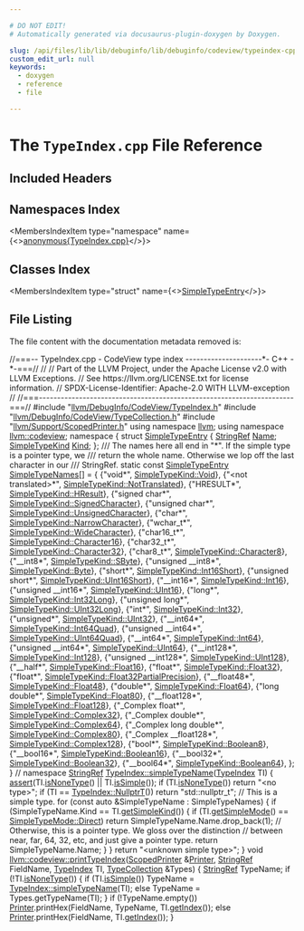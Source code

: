```yaml
---

# DO NOT EDIT!
# Automatically generated via docusaurus-plugin-doxygen by Doxygen.

slug: /api/files/lib/lib/debuginfo/lib/debuginfo/codeview/typeindex-cpp
custom_edit_url: null
keywords:
  - doxygen
  - reference
  - file

---
```





# The `TypeIndex.cpp` File Reference

<DoxygenPage pluginConfig={pluginConfig}>



## Included Headers

<IncludesList>
<IncludesListItem
  filePath="llvm/DebugInfo/CodeView/TypeIndex.h"
  permalink="/docs/api/files/include/include/llvm/include/llvm/debuginfo/include/llvm/debuginfo/codeview/typeindex-h"
  isLocal="true" />
<IncludesListItem
  filePath="llvm/DebugInfo/CodeView/TypeCollection.h"
  permalink="/docs/api/files/include/include/llvm/include/llvm/debuginfo/include/llvm/debuginfo/codeview/typecollection-h"
  isLocal="true" />
<IncludesListItem
  filePath="llvm/Support/ScopedPrinter.h"
  permalink="/docs/api/files/include/include/llvm/include/llvm/support/scopedprinter-h"
  isLocal="true" />
</IncludesList>

## Namespaces Index

<MembersIndex>

<MembersIndexItem
  type="namespace"
  name={<><a href="/docs/api/namespaces/anonymous-typeindex-cpp-">anonymous&#123;TypeIndex.cpp&#125;</a></>}>
</MembersIndexItem>

</MembersIndex>

## Classes Index

<MembersIndex>

<MembersIndexItem
  type="struct"
  name={<><a href="/docs/api/structs/anonymous-namespace-typeindex-cpp-/simpletypeentry">SimpleTypeEntry</a></>}>
</MembersIndexItem>

</MembersIndex>


## File Listing

The file content with the documentation metadata removed is:

<ProgramListing>

<Link id="l00001" /><CodeLine lineNumber="1"><Highlight kind="comment">//===-- TypeIndex.cpp - CodeView type index ---------------------&#42;- C++ -&#42;-===//</Highlight><Highlight kind="normal"></Highlight></CodeLine>
<Link id="l00002" /><CodeLine lineNumber="2"><Highlight kind="normal"></Highlight><Highlight kind="comment">//</Highlight><Highlight kind="normal"></Highlight></CodeLine>
<Link id="l00003" /><CodeLine lineNumber="3"><Highlight kind="normal"></Highlight><Highlight kind="comment">// Part of the LLVM Project, under the Apache License v2.0 with LLVM Exceptions.</Highlight><Highlight kind="normal"></Highlight></CodeLine>
<Link id="l00004" /><CodeLine lineNumber="4"><Highlight kind="normal"></Highlight><Highlight kind="comment">// See https://llvm.org/LICENSE.txt for license information.</Highlight><Highlight kind="normal"></Highlight></CodeLine>
<Link id="l00005" /><CodeLine lineNumber="5"><Highlight kind="normal"></Highlight><Highlight kind="comment">// SPDX-License-Identifier: Apache-2.0 WITH LLVM-exception</Highlight><Highlight kind="normal"></Highlight></CodeLine>
<Link id="l00006" /><CodeLine lineNumber="6"><Highlight kind="normal"></Highlight><Highlight kind="comment">//</Highlight><Highlight kind="normal"></Highlight></CodeLine>
<Link id="l00007" /><CodeLine lineNumber="7"><Highlight kind="normal"></Highlight><Highlight kind="comment">//===----------------------------------------------------------------------===//</Highlight><Highlight kind="normal"></Highlight></CodeLine>
<Link id="l00008" /><CodeLine lineNumber="8"><Highlight kind="normal"></Highlight></CodeLine>
<Link id="l00009" /><CodeLine lineNumber="9"><Highlight kind="normal"></Highlight><Highlight kind="preprocessor">#include &quot;<a href="/docs/api/files/include/include/llvm/include/llvm/debuginfo/include/llvm/debuginfo/codeview/typeindex-h">llvm/DebugInfo/CodeView/TypeIndex.h</a>&quot;</Highlight><Highlight kind="normal"></Highlight></CodeLine>
<Link id="l00010" /><CodeLine lineNumber="10"><Highlight kind="normal"></Highlight></CodeLine>
<Link id="l00011" /><CodeLine lineNumber="11"><Highlight kind="normal"></Highlight><Highlight kind="preprocessor">#include &quot;<a href="/docs/api/files/include/include/llvm/include/llvm/debuginfo/include/llvm/debuginfo/codeview/typecollection-h">llvm/DebugInfo/CodeView/TypeCollection.h</a>&quot;</Highlight><Highlight kind="normal"></Highlight></CodeLine>
<Link id="l00012" /><CodeLine lineNumber="12"><Highlight kind="normal"></Highlight><Highlight kind="preprocessor">#include &quot;<a href="/docs/api/files/include/include/llvm/include/llvm/support/scopedprinter-h">llvm/Support/ScopedPrinter.h</a>&quot;</Highlight><Highlight kind="normal"></Highlight></CodeLine>
<Link id="l00013" /><CodeLine lineNumber="13"><Highlight kind="normal"></Highlight></CodeLine>
<Link id="l00014" /><CodeLine lineNumber="14"><Highlight kind="normal"></Highlight><Highlight kind="keyword">using namespace </Highlight><Highlight kind="normal"><a href="/docs/api/namespaces/llvm">llvm</a>;</Highlight></CodeLine>
<Link id="l00015" /><CodeLine lineNumber="15"><Highlight kind="normal"></Highlight><Highlight kind="keyword">using namespace </Highlight><Highlight kind="normal"><a href="/docs/api/namespaces/llvm/codeview">llvm::codeview</a>;</Highlight></CodeLine>
<Link id="l00016" /><CodeLine lineNumber="16"><Highlight kind="normal"></Highlight></CodeLine>
<Link id="l00017" /><CodeLine lineNumber="17" lineLink="/docs/api/namespaces/anonymous-typeindex-cpp-"><Highlight kind="normal"></Highlight><Highlight kind="keyword">namespace </Highlight><Highlight kind="normal">&#123;</Highlight></CodeLine>
<Link id="l00018" /><CodeLine lineNumber="18" lineLink="/docs/api/structs/anonymous-namespace-typeindex-cpp-/simpletypeentry"><Highlight kind="normal"></Highlight><Highlight kind="keyword">struct </Highlight><Highlight kind="normal"><a href="/docs/api/structs/anonymous-namespace-typeindex-cpp-/simpletypeentry">SimpleTypeEntry</a> &#123;</Highlight></CodeLine>
<Link id="l00019" /><CodeLine lineNumber="19" lineLink="/docs/api/structs/anonymous-namespace-typeindex-cpp-/simpletypeentry/#a2a89dd998f8faf4c26f6b8ab7bc9124a"><Highlight kind="normal">  <a href="/docs/api/classes/llvm/stringref">StringRef</a> <a href="/docs/api/structs/anonymous-namespace-typeindex-cpp-/simpletypeentry/#a2a89dd998f8faf4c26f6b8ab7bc9124a">Name</a>;</Highlight></CodeLine>
<Link id="l00020" /><CodeLine lineNumber="20" lineLink="/docs/api/structs/anonymous-namespace-typeindex-cpp-/simpletypeentry/#a5a90d32c9c9c34c33d5276924ae0d55b"><Highlight kind="normal">  <a href="/docs/api/namespaces/llvm/codeview/#a9cf141c9194799e2fa2d92de4c6e8ff0">SimpleTypeKind</a> <a href="/docs/api/structs/anonymous-namespace-typeindex-cpp-/simpletypeentry/#a5a90d32c9c9c34c33d5276924ae0d55b">Kind</a>;</Highlight></CodeLine>
<Link id="l00021" /><CodeLine lineNumber="21"><Highlight kind="normal">&#125;;</Highlight></CodeLine>
<Link id="l00022" /><CodeLine lineNumber="22"><Highlight kind="normal"></Highlight><Highlight kind="comment"></Highlight></CodeLine>
<Link id="l00023" /><CodeLine lineNumber="23"><Highlight kind="comment">/// The names here all end in &quot;&#42;&quot;. If the simple type is a pointer type, we</Highlight></CodeLine>
<Link id="l00024" /><CodeLine lineNumber="24"><Highlight kind="comment">/// return the whole name. Otherwise we lop off the last character in our</Highlight></CodeLine>
<Link id="l00025" /><CodeLine lineNumber="25"><Highlight kind="comment">/// StringRef.</Highlight><Highlight kind="normal"></Highlight></CodeLine>
<Link id="l00026" /><CodeLine lineNumber="26" lineLink="/docs/api/namespaces/anonymous-typeindex-cpp-/#a89d0e5b0d9801a50fad731b568cca312"><Highlight kind="normal"></Highlight><Highlight kind="keyword">static</Highlight><Highlight kind="normal"> </Highlight><Highlight kind="keyword">const</Highlight><Highlight kind="normal"> <a href="/docs/api/structs/anonymous-namespace-typeindex-cpp-/simpletypeentry">SimpleTypeEntry</a> <a href="/docs/api/namespaces/anonymous-typeindex-cpp-/#a89d0e5b0d9801a50fad731b568cca312">SimpleTypeNames</a>&#91;&#93; = &#123;</Highlight></CodeLine>
<Link id="l00027" /><CodeLine lineNumber="27"><Highlight kind="normal">    &#123;</Highlight><Highlight kind="stringliteral">&quot;void&#42;&quot;</Highlight><Highlight kind="normal">, <a href="/docs/api/namespaces/llvm/codeview/#a9cf141c9194799e2fa2d92de4c6e8ff0a81ceb48a978444906d80119200aa358d">SimpleTypeKind::Void</a>&#125;,</Highlight></CodeLine>
<Link id="l00028" /><CodeLine lineNumber="28"><Highlight kind="normal">    &#123;</Highlight><Highlight kind="stringliteral">&quot;&lt;not translated&gt;&#42;&quot;</Highlight><Highlight kind="normal">, <a href="/docs/api/namespaces/llvm/codeview/#a9cf141c9194799e2fa2d92de4c6e8ff0af9ad30d1f465ed151dd54cfeac2c09ff">SimpleTypeKind::NotTranslated</a>&#125;,</Highlight></CodeLine>
<Link id="l00029" /><CodeLine lineNumber="29"><Highlight kind="normal">    &#123;</Highlight><Highlight kind="stringliteral">&quot;HRESULT&#42;&quot;</Highlight><Highlight kind="normal">, <a href="/docs/api/namespaces/llvm/codeview/#a9cf141c9194799e2fa2d92de4c6e8ff0ad861e22088ac2204369274eb062f34ed">SimpleTypeKind::HResult</a>&#125;,</Highlight></CodeLine>
<Link id="l00030" /><CodeLine lineNumber="30"><Highlight kind="normal">    &#123;</Highlight><Highlight kind="stringliteral">&quot;signed char&#42;&quot;</Highlight><Highlight kind="normal">, <a href="/docs/api/namespaces/llvm/codeview/#a9cf141c9194799e2fa2d92de4c6e8ff0a067e7e972da1751ac8a699cb28abf73f">SimpleTypeKind::SignedCharacter</a>&#125;,</Highlight></CodeLine>
<Link id="l00031" /><CodeLine lineNumber="31"><Highlight kind="normal">    &#123;</Highlight><Highlight kind="stringliteral">&quot;unsigned char&#42;&quot;</Highlight><Highlight kind="normal">, <a href="/docs/api/namespaces/llvm/codeview/#a9cf141c9194799e2fa2d92de4c6e8ff0a67bd2dd7142f89c9c679185f8ec100dc">SimpleTypeKind::UnsignedCharacter</a>&#125;,</Highlight></CodeLine>
<Link id="l00032" /><CodeLine lineNumber="32"><Highlight kind="normal">    &#123;</Highlight><Highlight kind="stringliteral">&quot;char&#42;&quot;</Highlight><Highlight kind="normal">, <a href="/docs/api/namespaces/llvm/codeview/#a9cf141c9194799e2fa2d92de4c6e8ff0ab14654427bdd2fb8bffc9176c9cf307d">SimpleTypeKind::NarrowCharacter</a>&#125;,</Highlight></CodeLine>
<Link id="l00033" /><CodeLine lineNumber="33"><Highlight kind="normal">    &#123;</Highlight><Highlight kind="stringliteral">&quot;wchar&#95;t&#42;&quot;</Highlight><Highlight kind="normal">, <a href="/docs/api/namespaces/llvm/codeview/#a9cf141c9194799e2fa2d92de4c6e8ff0a615eb16f961ec5095ff1c6ef68564431">SimpleTypeKind::WideCharacter</a>&#125;,</Highlight></CodeLine>
<Link id="l00034" /><CodeLine lineNumber="34"><Highlight kind="normal">    &#123;</Highlight><Highlight kind="stringliteral">&quot;char16&#95;t&#42;&quot;</Highlight><Highlight kind="normal">, <a href="/docs/api/namespaces/llvm/codeview/#a9cf141c9194799e2fa2d92de4c6e8ff0a1a8fd919b3ff75cf175311d6553ad5ac">SimpleTypeKind::Character16</a>&#125;,</Highlight></CodeLine>
<Link id="l00035" /><CodeLine lineNumber="35"><Highlight kind="normal">    &#123;</Highlight><Highlight kind="stringliteral">&quot;char32&#95;t&#42;&quot;</Highlight><Highlight kind="normal">, <a href="/docs/api/namespaces/llvm/codeview/#a9cf141c9194799e2fa2d92de4c6e8ff0ae44c543adf64f1d4b6814f5e01ffb4bf">SimpleTypeKind::Character32</a>&#125;,</Highlight></CodeLine>
<Link id="l00036" /><CodeLine lineNumber="36"><Highlight kind="normal">    &#123;</Highlight><Highlight kind="stringliteral">&quot;char8&#95;t&#42;&quot;</Highlight><Highlight kind="normal">, <a href="/docs/api/namespaces/llvm/codeview/#a9cf141c9194799e2fa2d92de4c6e8ff0a8eab47c1eb392aa028ad0beadc778f4a">SimpleTypeKind::Character8</a>&#125;,</Highlight></CodeLine>
<Link id="l00037" /><CodeLine lineNumber="37"><Highlight kind="normal">    &#123;</Highlight><Highlight kind="stringliteral">&quot;&#95;&#95;int8&#42;&quot;</Highlight><Highlight kind="normal">, <a href="/docs/api/namespaces/llvm/codeview/#a9cf141c9194799e2fa2d92de4c6e8ff0a7e76fb67fc7b4cb0004bc45f2bd92723">SimpleTypeKind::SByte</a>&#125;,</Highlight></CodeLine>
<Link id="l00038" /><CodeLine lineNumber="38"><Highlight kind="normal">    &#123;</Highlight><Highlight kind="stringliteral">&quot;unsigned &#95;&#95;int8&#42;&quot;</Highlight><Highlight kind="normal">, <a href="/docs/api/namespaces/llvm/codeview/#a9cf141c9194799e2fa2d92de4c6e8ff0aa245c3230debe5c956484ecc6fa93877">SimpleTypeKind::Byte</a>&#125;,</Highlight></CodeLine>
<Link id="l00039" /><CodeLine lineNumber="39"><Highlight kind="normal">    &#123;</Highlight><Highlight kind="stringliteral">&quot;short&#42;&quot;</Highlight><Highlight kind="normal">, <a href="/docs/api/namespaces/llvm/codeview/#a9cf141c9194799e2fa2d92de4c6e8ff0a3df1f370f51c6d2de3a2c57f5604a514">SimpleTypeKind::Int16Short</a>&#125;,</Highlight></CodeLine>
<Link id="l00040" /><CodeLine lineNumber="40"><Highlight kind="normal">    &#123;</Highlight><Highlight kind="stringliteral">&quot;unsigned short&#42;&quot;</Highlight><Highlight kind="normal">, <a href="/docs/api/namespaces/llvm/codeview/#a9cf141c9194799e2fa2d92de4c6e8ff0a59dc9f788c9559d4c8cea60d84002c60">SimpleTypeKind::UInt16Short</a>&#125;,</Highlight></CodeLine>
<Link id="l00041" /><CodeLine lineNumber="41"><Highlight kind="normal">    &#123;</Highlight><Highlight kind="stringliteral">&quot;&#95;&#95;int16&#42;&quot;</Highlight><Highlight kind="normal">, <a href="/docs/api/namespaces/llvm/codeview/#a9cf141c9194799e2fa2d92de4c6e8ff0a39bc2ae44b184207f560ff8619823208">SimpleTypeKind::Int16</a>&#125;,</Highlight></CodeLine>
<Link id="l00042" /><CodeLine lineNumber="42"><Highlight kind="normal">    &#123;</Highlight><Highlight kind="stringliteral">&quot;unsigned &#95;&#95;int16&#42;&quot;</Highlight><Highlight kind="normal">, <a href="/docs/api/namespaces/llvm/codeview/#a9cf141c9194799e2fa2d92de4c6e8ff0a8bd950a9d7779b83f5c30046c9aaf1cf">SimpleTypeKind::UInt16</a>&#125;,</Highlight></CodeLine>
<Link id="l00043" /><CodeLine lineNumber="43"><Highlight kind="normal">    &#123;</Highlight><Highlight kind="stringliteral">&quot;long&#42;&quot;</Highlight><Highlight kind="normal">, <a href="/docs/api/namespaces/llvm/codeview/#a9cf141c9194799e2fa2d92de4c6e8ff0aa6bb6b57ff24796e4000d4d338387868">SimpleTypeKind::Int32Long</a>&#125;,</Highlight></CodeLine>
<Link id="l00044" /><CodeLine lineNumber="44"><Highlight kind="normal">    &#123;</Highlight><Highlight kind="stringliteral">&quot;unsigned long&#42;&quot;</Highlight><Highlight kind="normal">, <a href="/docs/api/namespaces/llvm/codeview/#a9cf141c9194799e2fa2d92de4c6e8ff0ad431840316a4aecfe64d579cea683a15">SimpleTypeKind::UInt32Long</a>&#125;,</Highlight></CodeLine>
<Link id="l00045" /><CodeLine lineNumber="45"><Highlight kind="normal">    &#123;</Highlight><Highlight kind="stringliteral">&quot;int&#42;&quot;</Highlight><Highlight kind="normal">, <a href="/docs/api/namespaces/llvm/codeview/#a9cf141c9194799e2fa2d92de4c6e8ff0ac06129f6e6e15c09328365e553f1dc31">SimpleTypeKind::Int32</a>&#125;,</Highlight></CodeLine>
<Link id="l00046" /><CodeLine lineNumber="46"><Highlight kind="normal">    &#123;</Highlight><Highlight kind="stringliteral">&quot;unsigned&#42;&quot;</Highlight><Highlight kind="normal">, <a href="/docs/api/namespaces/llvm/codeview/#a9cf141c9194799e2fa2d92de4c6e8ff0ae7956ed7be1c5025a27ed3cb42a396bd">SimpleTypeKind::UInt32</a>&#125;,</Highlight></CodeLine>
<Link id="l00047" /><CodeLine lineNumber="47"><Highlight kind="normal">    &#123;</Highlight><Highlight kind="stringliteral">&quot;&#95;&#95;int64&#42;&quot;</Highlight><Highlight kind="normal">, <a href="/docs/api/namespaces/llvm/codeview/#a9cf141c9194799e2fa2d92de4c6e8ff0a1b4399198f4424ef17518b80aa61e3bf">SimpleTypeKind::Int64Quad</a>&#125;,</Highlight></CodeLine>
<Link id="l00048" /><CodeLine lineNumber="48"><Highlight kind="normal">    &#123;</Highlight><Highlight kind="stringliteral">&quot;unsigned &#95;&#95;int64&#42;&quot;</Highlight><Highlight kind="normal">, <a href="/docs/api/namespaces/llvm/codeview/#a9cf141c9194799e2fa2d92de4c6e8ff0af822fdbae327bd6afb6b20bd212db06f">SimpleTypeKind::UInt64Quad</a>&#125;,</Highlight></CodeLine>
<Link id="l00049" /><CodeLine lineNumber="49"><Highlight kind="normal">    &#123;</Highlight><Highlight kind="stringliteral">&quot;&#95;&#95;int64&#42;&quot;</Highlight><Highlight kind="normal">, <a href="/docs/api/namespaces/llvm/codeview/#a9cf141c9194799e2fa2d92de4c6e8ff0afbde23b11d7e59af7828e81144c8b487">SimpleTypeKind::Int64</a>&#125;,</Highlight></CodeLine>
<Link id="l00050" /><CodeLine lineNumber="50"><Highlight kind="normal">    &#123;</Highlight><Highlight kind="stringliteral">&quot;unsigned &#95;&#95;int64&#42;&quot;</Highlight><Highlight kind="normal">, <a href="/docs/api/namespaces/llvm/codeview/#a9cf141c9194799e2fa2d92de4c6e8ff0aaf71234725f0470ccf993e263a8b820a">SimpleTypeKind::UInt64</a>&#125;,</Highlight></CodeLine>
<Link id="l00051" /><CodeLine lineNumber="51"><Highlight kind="normal">    &#123;</Highlight><Highlight kind="stringliteral">&quot;&#95;&#95;int128&#42;&quot;</Highlight><Highlight kind="normal">, <a href="/docs/api/namespaces/llvm/codeview/#a9cf141c9194799e2fa2d92de4c6e8ff0a2af2c985007d8168454cefe7838798a7">SimpleTypeKind::Int128</a>&#125;,</Highlight></CodeLine>
<Link id="l00052" /><CodeLine lineNumber="52"><Highlight kind="normal">    &#123;</Highlight><Highlight kind="stringliteral">&quot;unsigned &#95;&#95;int128&#42;&quot;</Highlight><Highlight kind="normal">, <a href="/docs/api/namespaces/llvm/codeview/#a9cf141c9194799e2fa2d92de4c6e8ff0a577b8e649cdc5d5e8cbb2a7accde778c">SimpleTypeKind::UInt128</a>&#125;,</Highlight></CodeLine>
<Link id="l00053" /><CodeLine lineNumber="53"><Highlight kind="normal">    &#123;</Highlight><Highlight kind="stringliteral">&quot;&#95;&#95;half&#42;&quot;</Highlight><Highlight kind="normal">, <a href="/docs/api/namespaces/llvm/codeview/#a9cf141c9194799e2fa2d92de4c6e8ff0a26e6ed77470c6f2f830ecf874e6c0d55">SimpleTypeKind::Float16</a>&#125;,</Highlight></CodeLine>
<Link id="l00054" /><CodeLine lineNumber="54"><Highlight kind="normal">    &#123;</Highlight><Highlight kind="stringliteral">&quot;float&#42;&quot;</Highlight><Highlight kind="normal">, <a href="/docs/api/namespaces/llvm/codeview/#a9cf141c9194799e2fa2d92de4c6e8ff0a166495adc0d0f53bee6baecc577f5204">SimpleTypeKind::Float32</a>&#125;,</Highlight></CodeLine>
<Link id="l00055" /><CodeLine lineNumber="55"><Highlight kind="normal">    &#123;</Highlight><Highlight kind="stringliteral">&quot;float&#42;&quot;</Highlight><Highlight kind="normal">, <a href="/docs/api/namespaces/llvm/codeview/#a9cf141c9194799e2fa2d92de4c6e8ff0a24049be2051cb0db22f6fd0d05335d98">SimpleTypeKind::Float32PartialPrecision</a>&#125;,</Highlight></CodeLine>
<Link id="l00056" /><CodeLine lineNumber="56"><Highlight kind="normal">    &#123;</Highlight><Highlight kind="stringliteral">&quot;&#95;&#95;float48&#42;&quot;</Highlight><Highlight kind="normal">, <a href="/docs/api/namespaces/llvm/codeview/#a9cf141c9194799e2fa2d92de4c6e8ff0a93c13843a0587f0cc89e30b1975dd815">SimpleTypeKind::Float48</a>&#125;,</Highlight></CodeLine>
<Link id="l00057" /><CodeLine lineNumber="57"><Highlight kind="normal">    &#123;</Highlight><Highlight kind="stringliteral">&quot;double&#42;&quot;</Highlight><Highlight kind="normal">, <a href="/docs/api/namespaces/llvm/codeview/#a9cf141c9194799e2fa2d92de4c6e8ff0ad2b556d8a8f5c8ac323f51a4b82e79a0">SimpleTypeKind::Float64</a>&#125;,</Highlight></CodeLine>
<Link id="l00058" /><CodeLine lineNumber="58"><Highlight kind="normal">    &#123;</Highlight><Highlight kind="stringliteral">&quot;long double&#42;&quot;</Highlight><Highlight kind="normal">, <a href="/docs/api/namespaces/llvm/codeview/#a9cf141c9194799e2fa2d92de4c6e8ff0a79be58cb7c8c7d476b945d17da96b579">SimpleTypeKind::Float80</a>&#125;,</Highlight></CodeLine>
<Link id="l00059" /><CodeLine lineNumber="59"><Highlight kind="normal">    &#123;</Highlight><Highlight kind="stringliteral">&quot;&#95;&#95;float128&#42;&quot;</Highlight><Highlight kind="normal">, <a href="/docs/api/namespaces/llvm/codeview/#a9cf141c9194799e2fa2d92de4c6e8ff0ae74f68ddb36c1ed379de92ae3b589d34">SimpleTypeKind::Float128</a>&#125;,</Highlight></CodeLine>
<Link id="l00060" /><CodeLine lineNumber="60"><Highlight kind="normal">    &#123;</Highlight><Highlight kind="stringliteral">&quot;&#95;Complex float&#42;&quot;</Highlight><Highlight kind="normal">, <a href="/docs/api/namespaces/llvm/codeview/#a9cf141c9194799e2fa2d92de4c6e8ff0a2ef2a9d5fdeebb762c9b0bc85c533ba1">SimpleTypeKind::Complex32</a>&#125;,</Highlight></CodeLine>
<Link id="l00061" /><CodeLine lineNumber="61"><Highlight kind="normal">    &#123;</Highlight><Highlight kind="stringliteral">&quot;&#95;Complex double&#42;&quot;</Highlight><Highlight kind="normal">, <a href="/docs/api/namespaces/llvm/codeview/#a9cf141c9194799e2fa2d92de4c6e8ff0ad966dd0f6dc22b834b636fb9df4b756a">SimpleTypeKind::Complex64</a>&#125;,</Highlight></CodeLine>
<Link id="l00062" /><CodeLine lineNumber="62"><Highlight kind="normal">    &#123;</Highlight><Highlight kind="stringliteral">&quot;&#95;Complex long double&#42;&quot;</Highlight><Highlight kind="normal">, <a href="/docs/api/namespaces/llvm/codeview/#a9cf141c9194799e2fa2d92de4c6e8ff0af7112bb4654b1382acbc2a727b2e16a5">SimpleTypeKind::Complex80</a>&#125;,</Highlight></CodeLine>
<Link id="l00063" /><CodeLine lineNumber="63"><Highlight kind="normal">    &#123;</Highlight><Highlight kind="stringliteral">&quot;&#95;Complex &#95;&#95;float128&#42;&quot;</Highlight><Highlight kind="normal">, <a href="/docs/api/namespaces/llvm/codeview/#a9cf141c9194799e2fa2d92de4c6e8ff0aee63a91375f038924d9671f9fec7059b">SimpleTypeKind::Complex128</a>&#125;,</Highlight></CodeLine>
<Link id="l00064" /><CodeLine lineNumber="64"><Highlight kind="normal">    &#123;</Highlight><Highlight kind="stringliteral">&quot;bool&#42;&quot;</Highlight><Highlight kind="normal">, <a href="/docs/api/namespaces/llvm/codeview/#a9cf141c9194799e2fa2d92de4c6e8ff0a1765d6985f810a03b9fe55f88a229806">SimpleTypeKind::Boolean8</a>&#125;,</Highlight></CodeLine>
<Link id="l00065" /><CodeLine lineNumber="65"><Highlight kind="normal">    &#123;</Highlight><Highlight kind="stringliteral">&quot;&#95;&#95;bool16&#42;&quot;</Highlight><Highlight kind="normal">, <a href="/docs/api/namespaces/llvm/codeview/#a9cf141c9194799e2fa2d92de4c6e8ff0a0579b7f631dc5f934bae30d05c13564b">SimpleTypeKind::Boolean16</a>&#125;,</Highlight></CodeLine>
<Link id="l00066" /><CodeLine lineNumber="66"><Highlight kind="normal">    &#123;</Highlight><Highlight kind="stringliteral">&quot;&#95;&#95;bool32&#42;&quot;</Highlight><Highlight kind="normal">, <a href="/docs/api/namespaces/llvm/codeview/#a9cf141c9194799e2fa2d92de4c6e8ff0abd8465c30924b33fa34ee6f14d69fef9">SimpleTypeKind::Boolean32</a>&#125;,</Highlight></CodeLine>
<Link id="l00067" /><CodeLine lineNumber="67"><Highlight kind="normal">    &#123;</Highlight><Highlight kind="stringliteral">&quot;&#95;&#95;bool64&#42;&quot;</Highlight><Highlight kind="normal">, <a href="/docs/api/namespaces/llvm/codeview/#a9cf141c9194799e2fa2d92de4c6e8ff0ad046ecdb5d8369142de0e5662bcb87a3">SimpleTypeKind::Boolean64</a>&#125;,</Highlight></CodeLine>
<Link id="l00068" /><CodeLine lineNumber="68"><Highlight kind="normal">&#125;;</Highlight></CodeLine>
<Link id="l00069" /><CodeLine lineNumber="69"><Highlight kind="normal">&#125; </Highlight><Highlight kind="comment">// namespace</Highlight><Highlight kind="normal"></Highlight></CodeLine>
<Link id="l00070" /><CodeLine lineNumber="70"><Highlight kind="normal"></Highlight></CodeLine>
<Link id="l00071" /><CodeLine lineNumber="71" lineLink="/docs/api/classes/llvm/codeview/typeindex/#a8b1dd732eb26d531ff0a7efc29fda083"><Highlight kind="normal"><a href="/docs/api/classes/llvm/stringref">StringRef</a> <a href="/docs/api/classes/llvm/codeview/typeindex/#a8b1dd732eb26d531ff0a7efc29fda083">TypeIndex::simpleTypeName</a>(<a href="/docs/api/classes/llvm/codeview/typeindex/#afeba58b60569fc644dac0a1db9f69994">TypeIndex</a> TI) &#123;</Highlight></CodeLine>
<Link id="l00072" /><CodeLine lineNumber="72"><Highlight kind="normal">  <a href="/docs/api/files/lib/lib/target/lib/target/amdgpu/silowercontrolflow-cpp/#a4868c5d81c5ccc98c47aeab6244346a0">assert</a>(TI.<a href="/docs/api/classes/llvm/codeview/typeindex/#acb1db28679177b959c08481c98cafa29">isNoneType</a>() || TI.<a href="/docs/api/classes/llvm/codeview/typeindex/#a405aadbe59614b6be8cfbcd0f3b4ac2a">isSimple</a>());</Highlight></CodeLine>
<Link id="l00073" /><CodeLine lineNumber="73"><Highlight kind="normal"></Highlight></CodeLine>
<Link id="l00074" /><CodeLine lineNumber="74"><Highlight kind="normal">  </Highlight><Highlight kind="keywordflow">if</Highlight><Highlight kind="normal"> (TI.<a href="/docs/api/classes/llvm/codeview/typeindex/#acb1db28679177b959c08481c98cafa29">isNoneType</a>())</Highlight></CodeLine>
<Link id="l00075" /><CodeLine lineNumber="75"><Highlight kind="normal">    </Highlight><Highlight kind="keywordflow">return</Highlight><Highlight kind="normal"> </Highlight><Highlight kind="stringliteral">&quot;&lt;no type&gt;&quot;</Highlight><Highlight kind="normal">;</Highlight></CodeLine>
<Link id="l00076" /><CodeLine lineNumber="76"><Highlight kind="normal"></Highlight></CodeLine>
<Link id="l00077" /><CodeLine lineNumber="77"><Highlight kind="normal">  </Highlight><Highlight kind="keywordflow">if</Highlight><Highlight kind="normal"> (TI == <a href="/docs/api/classes/llvm/codeview/typeindex/#ad53e840f6bd5bbbb92792ca44a12412a">TypeIndex::NullptrT</a>())</Highlight></CodeLine>
<Link id="l00078" /><CodeLine lineNumber="78"><Highlight kind="normal">    </Highlight><Highlight kind="keywordflow">return</Highlight><Highlight kind="normal"> </Highlight><Highlight kind="stringliteral">&quot;std::nullptr&#95;t&quot;</Highlight><Highlight kind="normal">;</Highlight></CodeLine>
<Link id="l00079" /><CodeLine lineNumber="79"><Highlight kind="normal"></Highlight></CodeLine>
<Link id="l00080" /><CodeLine lineNumber="80"><Highlight kind="normal">  </Highlight><Highlight kind="comment">// This is a simple type.</Highlight><Highlight kind="normal"></Highlight></CodeLine>
<Link id="l00081" /><CodeLine lineNumber="81"><Highlight kind="normal">  </Highlight><Highlight kind="keywordflow">for</Highlight><Highlight kind="normal"> (</Highlight><Highlight kind="keyword">const</Highlight><Highlight kind="normal"> </Highlight><Highlight kind="keyword">auto</Highlight><Highlight kind="normal"> &amp;SimpleTypeName : SimpleTypeNames) &#123;</Highlight></CodeLine>
<Link id="l00082" /><CodeLine lineNumber="82"><Highlight kind="normal">    </Highlight><Highlight kind="keywordflow">if</Highlight><Highlight kind="normal"> (SimpleTypeName.Kind == TI.<a href="/docs/api/classes/llvm/codeview/typeindex/#a0cff1590886f995eeef57d0d4b9e0fda">getSimpleKind</a>()) &#123;</Highlight></CodeLine>
<Link id="l00083" /><CodeLine lineNumber="83"><Highlight kind="normal">      </Highlight><Highlight kind="keywordflow">if</Highlight><Highlight kind="normal"> (TI.<a href="/docs/api/classes/llvm/codeview/typeindex/#a739e2dec83133321d2c1207411590603">getSimpleMode</a>() == <a href="/docs/api/namespaces/llvm/codeview/#a9a5c54ae452fcc89ddc0c8d9b7b46caaafd1dd0c603be8170f9eae0be9f2f6afb">SimpleTypeMode::Direct</a>)</Highlight></CodeLine>
<Link id="l00084" /><CodeLine lineNumber="84"><Highlight kind="normal">        </Highlight><Highlight kind="keywordflow">return</Highlight><Highlight kind="normal"> SimpleTypeName.Name.drop&#95;back(1);</Highlight></CodeLine>
<Link id="l00085" /><CodeLine lineNumber="85"><Highlight kind="normal">      </Highlight><Highlight kind="comment">// Otherwise, this is a pointer type. We gloss over the distinction</Highlight><Highlight kind="normal"></Highlight></CodeLine>
<Link id="l00086" /><CodeLine lineNumber="86"><Highlight kind="normal">      </Highlight><Highlight kind="comment">// between near, far, 64, 32, etc, and just give a pointer type.</Highlight><Highlight kind="normal"></Highlight></CodeLine>
<Link id="l00087" /><CodeLine lineNumber="87"><Highlight kind="normal">      </Highlight><Highlight kind="keywordflow">return</Highlight><Highlight kind="normal"> SimpleTypeName.Name;</Highlight></CodeLine>
<Link id="l00088" /><CodeLine lineNumber="88"><Highlight kind="normal">    &#125;</Highlight></CodeLine>
<Link id="l00089" /><CodeLine lineNumber="89"><Highlight kind="normal">  &#125;</Highlight></CodeLine>
<Link id="l00090" /><CodeLine lineNumber="90"><Highlight kind="normal">  </Highlight><Highlight kind="keywordflow">return</Highlight><Highlight kind="normal"> </Highlight><Highlight kind="stringliteral">&quot;&lt;unknown simple type&gt;&quot;</Highlight><Highlight kind="normal">;</Highlight></CodeLine>
<Link id="l00091" /><CodeLine lineNumber="91"><Highlight kind="normal">&#125;</Highlight></CodeLine>
<Link id="l00092" /><CodeLine lineNumber="92"><Highlight kind="normal"></Highlight></CodeLine>
<Link id="l00093" /><CodeLine lineNumber="93" lineLink="/docs/api/namespaces/llvm/codeview/#aff82033771977413104f16ed617d2b4f"><Highlight kind="normal"></Highlight><Highlight kind="keywordtype">void</Highlight><Highlight kind="normal"> <a href="/docs/api/namespaces/llvm/codeview/#aff82033771977413104f16ed617d2b4f">llvm::codeview::printTypeIndex</a>(<a href="/docs/api/classes/llvm/scopedprinter">ScopedPrinter</a> &amp;<a href="/docs/api/files/lib/lib/target/lib/target/directx/dxilprettyprinter-cpp/#aa60cf1897c36e79b878a6f3c6300cfba">Printer</a>, <a href="/docs/api/classes/llvm/stringref">StringRef</a> FieldName,</Highlight></CodeLine>
<Link id="l00094" /><CodeLine lineNumber="94"><Highlight kind="normal">                                    <a href="/docs/api/classes/llvm/codeview/typeindex">TypeIndex</a> TI, <a href="/docs/api/classes/llvm/codeview/typecollection">TypeCollection</a> &amp;Types) &#123;</Highlight></CodeLine>
<Link id="l00095" /><CodeLine lineNumber="95"><Highlight kind="normal">  <a href="/docs/api/classes/llvm/stringref">StringRef</a> TypeName;</Highlight></CodeLine>
<Link id="l00096" /><CodeLine lineNumber="96"><Highlight kind="normal">  </Highlight><Highlight kind="keywordflow">if</Highlight><Highlight kind="normal"> (!TI.<a href="/docs/api/classes/llvm/codeview/typeindex/#acb1db28679177b959c08481c98cafa29">isNoneType</a>()) &#123;</Highlight></CodeLine>
<Link id="l00097" /><CodeLine lineNumber="97"><Highlight kind="normal">    </Highlight><Highlight kind="keywordflow">if</Highlight><Highlight kind="normal"> (TI.<a href="/docs/api/classes/llvm/codeview/typeindex/#a405aadbe59614b6be8cfbcd0f3b4ac2a">isSimple</a>())</Highlight></CodeLine>
<Link id="l00098" /><CodeLine lineNumber="98"><Highlight kind="normal">      TypeName = <a href="/docs/api/classes/llvm/codeview/typeindex/#a8b1dd732eb26d531ff0a7efc29fda083">TypeIndex::simpleTypeName</a>(TI);</Highlight></CodeLine>
<Link id="l00099" /><CodeLine lineNumber="99"><Highlight kind="normal">    </Highlight><Highlight kind="keywordflow">else</Highlight><Highlight kind="normal"></Highlight></CodeLine>
<Link id="l00100" /><CodeLine lineNumber="100"><Highlight kind="normal">      TypeName = Types.getTypeName(TI);</Highlight></CodeLine>
<Link id="l00101" /><CodeLine lineNumber="101"><Highlight kind="normal">  &#125;</Highlight></CodeLine>
<Link id="l00102" /><CodeLine lineNumber="102"><Highlight kind="normal"></Highlight></CodeLine>
<Link id="l00103" /><CodeLine lineNumber="103"><Highlight kind="normal">  </Highlight><Highlight kind="keywordflow">if</Highlight><Highlight kind="normal"> (!TypeName.empty())</Highlight></CodeLine>
<Link id="l00104" /><CodeLine lineNumber="104"><Highlight kind="normal">    <a href="/docs/api/files/lib/lib/target/lib/target/directx/dxilprettyprinter-cpp/#aa60cf1897c36e79b878a6f3c6300cfba">Printer</a>.printHex(FieldName, TypeName, TI.<a href="/docs/api/classes/llvm/codeview/typeindex/#abf33a9b90a30d17ecb3c53b2920cc5b1">getIndex</a>());</Highlight></CodeLine>
<Link id="l00105" /><CodeLine lineNumber="105"><Highlight kind="normal">  </Highlight><Highlight kind="keywordflow">else</Highlight><Highlight kind="normal"></Highlight></CodeLine>
<Link id="l00106" /><CodeLine lineNumber="106"><Highlight kind="normal">    <a href="/docs/api/files/lib/lib/target/lib/target/directx/dxilprettyprinter-cpp/#aa60cf1897c36e79b878a6f3c6300cfba">Printer</a>.printHex(FieldName, TI.<a href="/docs/api/classes/llvm/codeview/typeindex/#abf33a9b90a30d17ecb3c53b2920cc5b1">getIndex</a>());</Highlight></CodeLine>
<Link id="l00107" /><CodeLine lineNumber="107"><Highlight kind="normal">&#125;</Highlight></CodeLine>

</ProgramListing>


</DoxygenPage>
